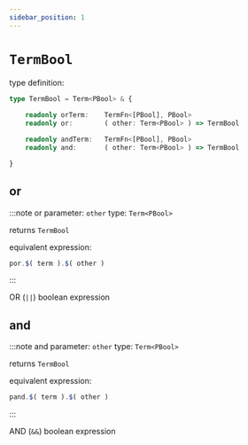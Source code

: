 ```yaml
---
sidebar_position: 1
---
```


# `TermBool`

type definition:
```ts
type TermBool = Term<PBool> & {
    
    readonly orTerm:    TermFn<[PBool], PBool>
    readonly or:        ( other: Term<PBool> ) => TermBool

    readonly andTerm:   TermFn<[PBool], PBool>
    readonly and:       ( other: Term<PBool> ) => TermBool

}
```

## or

:::note or
parameter: `other` type: `Term<PBool>`

returns `TermBool`

equivalent expression:
```ts
por.$( term ).$( other )
```
:::

OR (`||`) boolean expression


## and

:::note and
parameter: `other` type: `Term<PBool>`

returns `TermBool`

equivalent expression:
```ts
pand.$( term ).$( other )
```
:::

AND (`&&`) boolean expression
